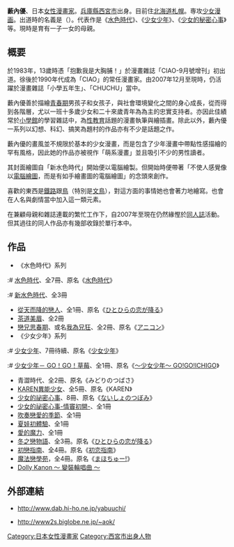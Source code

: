 {{Link style|time=2020-06-16T09:03:58+00:00}}
{{japanese|japanese=やぶうち 優|kana=やぶうち ゆう|romaji=Yabuuchi Yū}}{{漫畫}}
'''藪內優'''{{BD|1969年|12月1日|catIdx=Yabuuchi Yuu}}、日本[[女性|女性]][[漫畫家|漫畫家]]。[[兵庫縣|兵庫縣]][[西宮市|西宮市]]出身。目前住[[北海道|北海道]][[札幌市|札幌]]。専攻[[少女漫画|少女漫画]]。出道時的名義是'''{{lang|ja|薮内 優}}'''（{{lang|ja|やぶうち ゆう}}）。代表作是《[[水色時代|水色時代]]》、《[[少女少年|少女少年]]》、《[[少女的秘密心事|少女的秘密心事]]》等。現時是育有一子一女的母親。

==概要==
於1983年，13歲時憑「抱歉我是大胸脯！」於漫畫雜誌「CIAO-9月號增刊」初出道。徐後於1990年代成為「CIAO」的常任漫畫家。由2007年12月至現時，仍活躍於漫畫雜誌「小學五年生」、「CHUCHU」當中。

藪內優善於描繪[[青春期|青春期]]男孩子和女孩子，與社會環境變化之間的身心成長，從而得到各階層，尤以一班十多歲少女和二十來歲青年為為主的忠實支持者。亦因此佳績常於[[小學館|小學館]]的學習雜誌中，為[[性教育|性教育]]話題的漫畫執筆與繪插畫。除此以外，藪內優一系列以幻想、科幻、搞笑為題村的作品亦有不少是話題之作。

藪內優的畫風並不規限於基本的少女漫畫，而是包含了少年漫畫中帶點性感描繪的罕有風格，因此她的作品亦被視作「萌系漫畫」並且吸引不少的男性讀者。

其封面繪圖自「新水色時代」開始便以電腦繪製。但開始時便帶著「不使人感覺像以[[電腦繪圖|電腦繪圖]]，而是有如手繪畫圖的電腦繪圖」的念頭來創作。

喜歡的東西是[[鐵路|鐵路]]跟[[鳥|鳥]]（特別是[[文鳥|文鳥]]），對這方面的事情她也會著力地繪寫。也會在人名與劇情當中加入這一類元素。

在兼顧母親和雜誌連載的繁忙工作下，自2007年至現在仍然緣慳於[[同人誌|同人誌]]活動。但其過往的同人作品亦有幾部收錄於單行本中。

==作品==
*《水色時代》系列
:# [[水色時代|水色時代]]、全7冊、原名《[[:ja:水色時代|水色時代]]》
:# [[新水色時代|新水色時代]]、全3冊
* [[從天而降的戀人|從天而降的戀人]]、全1冊、原名《[[:ja:ひとひらの恋が降る|ひとひらの恋が降る]]》
* [[茶道美眉|茶道美眉]]、全2冊
* [[戀兄思春期|戀兄思春期]]、或名[[戀兄思春期|我為兄狂]]、全2冊、原名《[[:ja:アニコン|アニコン]]》
*《少女少年》系列
:# [[少女少年|少女少年]]、7冊待續、原名《[[:ja:少女少年|少女少年]]》
:# [[少女少年|少女少年－ GO！GO！草莓]]、全1冊、原名《[[:ja:少女少年#〜少女少年〜_GO!GO!ICHIGO|〜少女少年〜 GO!GO!ICHIGO]]》
* 青澀時代、全2冊、原名《みどりのつばさ》
* [[KAREN異能少女|KAREN異能少女]]、全5冊、原名《KAREN》
* [[少女的祕密心事|少女的祕密心事]]、8冊、原名《[[:ja:ないしょのつぼみ|ないしょのつぼみ]]》
* [[少女的祕密心事-情竇初開-|少女的祕密心事-情竇初開-]]、全1冊
* [[吹奏戀愛的季節|吹奏戀愛的季節]]、全1冊
* [[夏娃初體驗|夏娃初體驗]]、全1冊
* [[愛的魔力|愛的魔力]]、全1冊
* [[冬之戀物語|冬之戀物語]]、全3冊。原名《[[:ja:ひとひらの恋が降る|ひとひらの恋が降る]]》
* [[初戀指南|初戀指南]]、全4冊。原名《[[:ja:初恋指南|初恋指南]]》
* [[魔法戀學苑|魔法戀學苑]]，全4冊。原名《[[:ja:まほちゅー!|まほちゅー!]]》
* [[Dolly_Kanon_～_變裝輪唱曲_～|Dolly Kanon ～ 變裝輪唱曲 ～]]

==外部連結==
* {{ja}}http://www.dab.hi-ho.ne.jp/yabuuchi/ {{Wayback|url=http://www.dab.hi-ho.ne.jp/yabuuchi/ |date=20080527153820 }}
* {{ja}}http://www2s.biglobe.ne.jp/~aok/ {{Wayback|url=http://www2s.biglobe.ne.jp/~aok/ |date=20200922043218 }}

{{Authority control}}
{{DEFAULTSORT:Yabuuchi Yuu}}
[[Category:日本女性漫畫家|Category:日本女性漫畫家]]
[[Category:西宮市出身人物|Category:西宮市出身人物]]